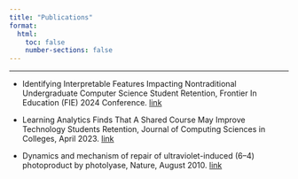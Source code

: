 ```yaml
---
title: "Publications"
format:
  html:
    toc: false
    number-sections: false
---
```


---

- Identifying Interpretable Features Impacting Nontraditional Undergraduate Computer Science Student Retention, Frontier In Education (FIE) 2024 Conference. [link](https://ieeexplore.ieee.org/document/10892997)

- Learning Analytics Finds That A Shared Course May Improve Technology Students
Retention, Journal of Computing Sciences in Colleges, April 2023. [link](https://dl.acm.org/doi/abs/10.5555/3606388.3606395)

- Dynamics and mechanism of repair of ultraviolet-induced (6–4) photoproduct by photolyase, Nature, August 2010. [link](https://www.nature.com/articles/nature09192) 